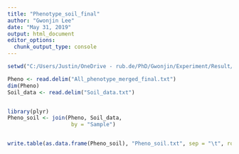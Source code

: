 ---
title: "Phenotype_soil_final"
author: "Gwonjin Lee"
date: "May 31, 2019"
output: html_document
editor_options: 
  chunk_output_type: console
---

```{r setup, include=FALSE}
setwd("C:/Users/Justin/OneDrive - rub.de/PhD/Gwonjin/Experiment/Result/Sequential growth test_Hydroponics/Statistical analysis/New_GWAS/Phenotype")

Pheno <- read.delim("All_phenotype_merged_final.txt")
dim(Pheno)
Soil_data <- read.delim("Soil_data.txt")


library(plyr)
Pheno_soil <- join(Pheno, Soil_data,
                    by = "Sample")


write.table(as.data.frame(Pheno_soil), "Pheno_soil.txt", sep = "\t", row.names = FALSE)








```
